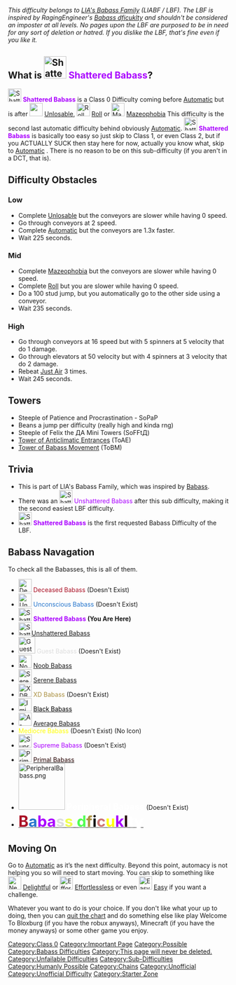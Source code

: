 {{Humanly Possible}}
{{NewDifficultyInfobox|image1=ShatteredBabass.png|title1=Shattered Babass|caption1=He's been shattered, how bad :(|class=[[:Category:Class 0|Class 0]]|rating=-18.5|type=*Chain
*Sub-Difficulty|previous=[[File:Unlosable new.png|frameless|30px]] [[Unlosable]]|next=[[File:Frivolous.jpg|30px]] [[Frivolous]]|alt_previous=[[File:Roll Difficulty.png|30px]] [[Unlosable/Old#Roll|Roll]] or [[File:Mazeophobia.jpg|30px]] [[Unlosable/Old#Mazeophobia|Mazeophobia]]|original_name=Unshattered Babass|previous_name=Unshattered Babass|chain(s)=[[:Category:Babass Difficulties|Babass Difficulties]]|date_added=17th April, 2021|creator(s)=[[User:LautyrrIAm|LautyrrIAm]]|decal_id=6708826357}}
''This difficulty belongs to [[LIA's Babass FamiIy]] (LIABF / LBF). The LBF is inspired by RagingEngineer's [[Babass dficuklty]] and shouldn't be considered an imposter at all levels. No pages upon the LBF are purposed to be in need for any sort of deletion or hatred. If you dislike the LBF, that's fine even if you like it.''
==What is [[File:ShatteredBabass.png|frameless|51x51px]] '''<span style="color: #aa00ff;">Shattered Babass</span>'''?==
[[File:ShatteredBabass.png|frameless|30x30px]] '''<span style="color: #aa00ff;">Shattered Babass</span>''' is a Class 0 Difficulty coming before {{Class0Difficulties|Automatic|30px}} [[Automatic]] but is after [[File:Unlosable new.png|frameless|30x30px|]] [[Unlosable]], [[File:Roll Difficulty.png|30px]] [[Unlosable/Old#Roll|Roll]] or [[File:Mazeophobia.jpg|30px]] [[Unlosable/Old#Mazeophobia|Mazeophobia]] This difficulty is the second last automatic difficulty behind obviously {{Class0Difficulties|Automatic|30px}} [[Automatic]]. [[File:ShatteredBabass.png|frameless|30x30px]] '''<span style="color: #aa00ff;">Shattered Babass</span>''' is basically too easy so just skip to Class 1, or even Class 2, but if you ACTUALLY SUCK then stay here for now, actually you know what, skip to {{Class0Difficulties|Automatic|30px}} [[Automatic]] . There is no reason to be on this sub-difficulty (if you aren't in a DCT, that is).
==Difficulty Obstacles==
===Low===
*Complete [[Unlosable]] but the conveyors are slower while having 0 speed.
*Go through conveyors at 2 speed.
*Complete [[Automatic]] but the conveyors are 1.3x faster.
*Wait 225 seconds. 
===Mid===
*Complete [[Unlosable/Old#Mazeophobia|Mazeophobia]] but the conveyors are slower while having 0 speed.
*Complete [[Unlosable/Old#Roll|Roll]] but you are slower while having 0 speed.
*Do a 100 stud jump, but you automatically go to the other side using a conveyor.
*Wait 235 seconds. 
===High===
*Go through conveyors at 16 speed but with 5 spinners at 5 velocity that do 1 damage.
*Go through elevators at 50 velocity but with 4 spinners at 3 velocity that do 2 damage.
*Rebeat [[Just Air]] 3 times.
*Wait 245 seconds. 
==Towers==
*Steeple of Patience and Procrastination - SoPaP
*Beans a jump per difficulty (really high and kinda rng)
*Steeple of Felix the ДА Mini Towers (SoFFtД)
*[https://www.roblox.com/games/9390221128/Update-UoFTE-Temperature-1 Tower of Anticlimatic Entrances] (ToAE)
*[[Tower of Babass Movement]] (ToBM)
==Trivia==
*This is part of LIA's Babass Family, which was inspired by [[Babass dficuklty|Babass]].
*There was an [[File:ShatteredBabassUnshattered.png|frameless|30x30px]] <span style="color: #aa00ff;">Unshattered Babass</span> after this sub difficulty, making it the second easiest LBF difficulty.
*[[File:ShatteredBabass.png|frameless|30x30px]] '''<span style="color: #aa00ff;">Shattered Babass</span>''' is the first requested Babass Difficulty of the LBF.

==Babass Navagation==
To check all the Babasses, this is all of them.
*[[File:DeceasedBabass.png|frameless|30x30px]] <span style="color: #aa1025;">Deceased Babass</span> (Doesn't Exist)
*[[File:UnconsciousBabass.png|frameless|30x30px]] <span style="color: #2575cc;">Unconscious Babass</span> (Doesn't Exist)
*[[File:ShatteredBabass.png|frameless|30x30px]] '''<span style="color: #aa00ff;">Shattered Babass</span> (You Are Here)'''
*[[File:ShatteredBabassUnshattered.png|frameless|30x30px]]<span style="color: #aa00ff;">[[User blog:FOEGS720/Unshattered Babass|Unshattered Babass]]</span>
*[[File:GuestBabass.png|frameless|38x38px]] <span style="color: #dddddd;">Guest Babass</span> (Doesn't Exist)
*[[File:NoobBabass.png|frameless|30x30px]] <span style="color: #eeff50;">[[User blog:EpicTheGamer2014/Noob Babass|Noob Babass]]</span>
*[[File:Serene Babass New.webp|frameless|30x30px]] <span style="color: #50ff50;">[[User blog:EpicTheGamer2014/Serene Babass|Serene Babass]]</span>
*[[File:XDBabass.png|frameless|30x30px]] <span style="color: #aa9040;">XD Babass</span> (Doesn't Exist)
*[[File:ImimimJnijnnjevnj_f_ng_g.jpg|frameless|30x30px]] [[User blog:EpicTheGamer2014/Black Babass|<span style="color: #000000;">Black Babass</span>]]
*[[File:A-B New Resized.jpg|frameless|30x30px]]  [[Average Babass]]
*<span style="color: #ffff00;">Mediocre Babass</span> (Doesn't Exist) (No Icon)
*[[File:Supremebab.webp|frameless|30x30px]] <span style="color: #aa00ff;">Supreme Babass</span> (Doesn't Exist)
*[[File:PrimalBabass2023.jpg|frameless|30x30px]] [[Primal Babass|<span style="color: #250000;">Primal Babass</span>]]
*[[File:PeripheralBabass.png|frameless|106x106px]] <big><big><span style="color: #ffffff;">'''Peripheral Babass'''</span></big></big> (Doesn't Exist)
*[[Babass dficuklty|<big><big><big><big><big>'''<span style="text-shadow: white 0px 0.5px 6px;"><span style="color: #aa1025;">B</span><span style="color: #2575cc;">a</span><span style="color: #aa00ff;">ba</span><span style="color: #dddddd;">s</span><span style="color: #eeff50;">s</span> <span style="color: #50ff50;">d</span><span style="color: #aa9040;">f</span><span style="color: #000000;">i</span><span style="color: #cc7575;">c</span><span style="color: #ffff00;">u</span><span style="color: #aa00ff;">k</span><span style="color: #250000;">l</span><span style="color: #ffffff;">ty</span></span>'''</big></big></big></big></big>]]

==Moving On==
Go to {{Class0Difficulties|Automatic|30px}} [[Automatic]] as it’s the next difficulty. Beyond this point, automacy is not helping you so will need to start moving. You can skip to something like [[File:New icon Delight.png|frameless|30x30px]] [[Delightful]] or [[File:EffortlesslessIconOoIDC.png|frameless|30x30px]] [[Effortlessless]] or even [[File:EasyDifficulty.jpg|frameless|30x30px]] [[w:c:jtoh:Easy|Easy]] if you want a challenge.

Whatever you want to do is your choice. If you don't like what your up to doing, then you can [[The First Difficulty|quit the chart]] and do something else like play Welcome To Bloxburg (if you have the robux anyways), Minecraft (if you have the money anyways) or some other game you enjoy.{{DifficultiesNavbox}}
[[Category:Class 0]]
[[Category:Important Page]]
[[Category:Possible]]
[[Category:Babass Difficulties]]
[[Category:This page will never be deleted.]]
[[Category:Unfailable Difficulties]]
[[Category:Sub-Difficulties]]
[[Category:Humanly Possible]]
[[Category:Chains]]
[[Category:Unofficial]]
[[Category:Unofficial Difficulty]]
[[Category:Starter Zone]]